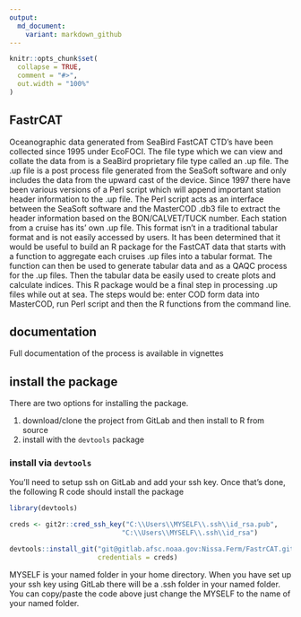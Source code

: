 ---
output: 
  md_document:
    variant: markdown_github
---

<!-- README.md is generated from README.Rmd. Please edit that file -->

```{r setup, include = FALSE}
knitr::opts_chunk$set(
  collapse = TRUE,
  comment = "#>",
  out.width = "100%"
)
```
## FastrCAT

Oceanographic data generated from SeaBird FastCAT CTD’s have been collected since 1995 under EcoFOCI. The file type which we can view and collate the data from is a SeaBird proprietary file type called an .up file. The .up file is a post process file generated from the SeaSoft software and only includes the data from the upward cast of the device. Since 1997 there have been various versions of a Perl script which will append important station header information to the .up file. The Perl script acts as an interface between the SeaSoft software and the MasterCOD .db3 file to extract the header information based on the BON/CALVET/TUCK number. Each station from a cruise has its’ own .up file. This format isn’t in a traditional tabular format and is not easily accessed by users. It has been determined that it would be useful to build an R package for the FastCAT data that starts with a function to aggregate each cruises .up files into a tabular format. The function can then be used to generate tabular data and as a QAQC process for the .up files. Then the tabular data be easily used to create plots and calculate indices.  This R package would be a final step in processing .up files while out at sea. The steps would be: enter COD form data into MasterCOD, run Perl script and then the R functions from the command line. 

## documentation

Full documentation of the process is available in vignettes

## install the package

There are two options for installing the package.

1. download/clone the project from GitLab and then install to R from source
2. install with the `devtools` package

### install via `devtools`

You'll need to setup ssh on GitLab and add your ssh key. Once that's done, 
the following R code should install the package

```{r, eval = FALSE}
library(devtools)

creds <- git2r::cred_ssh_key("C:\\Users\\MYSELF\\.ssh\\id_rsa.pub",
                            "C:\\Users\\MYSELF\\.ssh\\id_rsa")

devtools::install_git("git@gitlab.afsc.noaa.gov:Nissa.Ferm/FastrCAT.git",
                      credentials = creds)
```

MYSELF is your named folder in your home directory. When you have set up your ssh key using GitLab there will be a .ssh folder in your named folder. You can copy/paste the code above just change the MYSELF to the name of your named folder. 
